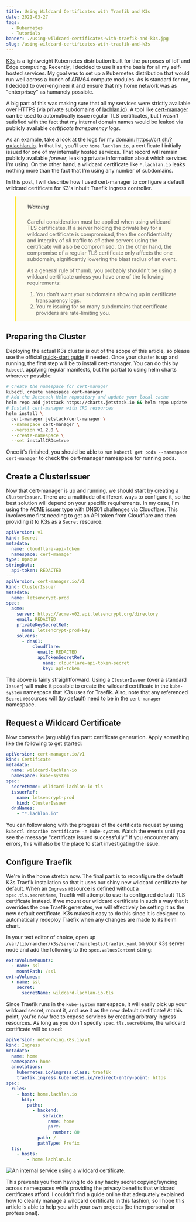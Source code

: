 ```yaml
---
title: Using Wildcard Certificates with Traefik and K3s
date: 2021-03-27
tags:
  - Kubernetes
  - Tutorials
banner: ./using-wildcard-certificates-with-traefik-and-k3s.jpg
slug: /using-wildcard-certificates-with-traefik-and-k3s
---
```


[K3s][k3s] is a lightweight Kubernetes distribution built for the purposes of IoT and Edge computing. Recently, I decided to use it as the basis for all my self-hosted services. My goal was to set up a Kubernetes distribution that would run well across a bunch of ARM64 compute modules. As is standard for me, I decided to over-engineer it and ensure that my home network was as "enterprisey" as humanely possible.

A big part of this was making sure that all my services were strictly available over HTTPS (via private subdomains of [lachlan.io][lachlan-io]). A tool like [cert-manager][cert-manager] can be used to automatically issue regular TLS certificates, but I wasn't satisfied with the fact that my internal domain names would be leaked via publicly available *certificate transparency logs*.

As an example, take a look at the logs for my domain: https://crt.sh/?q=lachlan.io. In that list, you'll see `home.lachlan.io`, a certificate I initially issued for one of my internally hosted services. That record will remain publicly available *forever*, leaking private information about which services I'm using. On the other hand, a wildcard certificate like `*.lachlan.io` leaks nothing more than the fact that I'm using any number of subdomains.

In this post, I will describe how I used cert-manager to configure a default wildcard certificate for K3's inbuilt Traefik ingress controller.

<blockquote style="background: #fd01; border-left-color: #fd0; padding: 1px 2rem;">
  <h5><em>Warning</em></h5>

  <p style="font-style: normal;">Careful consideration must be applied when using wildcard TLS certificates. If a server holding the private key for a wildcard certificate is compromised, then the confidentiality and integrity of <em>all</em> traffic to <em>all</em> other servers using the certificate will also be compromised. On the other hand, the compromise of a regular TLS certificate only affects the one subdomain, significantly lowering the blast radius of an event.</p>

  <p style="font-style: normal;">As a general rule of thumb, you probably shouldn't be using a wildcard certificate unless you have one of the following requirements:</p>
  <ol>
    <li>You don't want your subdomains showing up in certificate transparency logs.</li>
    <li>You're issuing for so many subdomains that certificate providers are rate-limiting you.</li>
  </ol>
</blockquote>

## Preparing the Cluster

Deploying the actual K3s cluster is out of the scope of this article, so please use the official [quick-start guide][k3s-quick-start] if needed. Once your cluster is up and running, the first step will be to install cert-manager. You can do this by `kubectl` applying regular manifests, but I'm partial to using helm charts wherever possible:

```bash
# Create the namespace for cert-manager
kubectl create namespace cert-manager
# Add the Jetstack Helm repository and update your local cache
helm repo add jetstack https://charts.jetstack.io && helm repo update
# Install cert-manager with CRD resources
helm install \
  cert-manager jetstack/cert-manager \
  --namespace cert-manager \
  --version v1.2.0 \
  --create-namespace \
  --set installCRDs=true
```

Once it's finished, you should be able to run `kubectl get pods --namespace cert-manager` to check the cert-manager namespace for running pods.

## Create a ClusterIssuer

Now that cert-manager is up and running, we should start by creating a `ClusterIssuer`. There are a multitude of different ways to configure it, so the best solution will depend on your specific requirements. In my case, I'm using the [ACME issuer type][acme] with DNS01 challenges via Cloudflare. This involves me first needing to get an API token from Cloudflare and then providing it to K3s as a `Secret` resource:

```yaml {8,17,23}
apiVersion: v1
kind: Secret
metadata:
  name: cloudflare-api-token
  namespace: cert-manager
type: Opaque
stringData:
  api-token: REDACTED
---
apiVersion: cert-manager.io/v1
kind: ClusterIssuer
metadata:
  name: letsencrypt-prod
spec:
  acme:
    server: https://acme-v02.api.letsencrypt.org/directory
    email: REDACTED
    privateKeySecretRef:
      name: letsencrypt-prod-key
    solvers:
      - dns01:
          cloudflare:
            email: REDACTED
            apiTokenSecretRef:
              name: cloudflare-api-token-secret
              key: api-token
```

The above is fairly straightforward. Using a `ClusterIssuer` (over a standard `Issuer`) will make it possible to create the wildcard certificate in the `kube-system` namespace that K3s uses for Traefik. Also, note that any referenced `Secret` resources will (by default) need to be in the `cert-manager` namespace.

## Request a Wildcard Certificate

Now comes the (arguably) fun part: certificate generation. Apply something like the following to get started:

```yaml {11}
apiVersion: cert-manager.io/v1
kind: Certificate
metadata:
  name: wildcard-lachlan-io
  namespace: kube-system
spec:
  secretName: wildcard-lachlan-io-tls
  issuerRef:
    name: letsencrypt-prod
    kind: ClusterIssuer
  dnsNames:
    - "*.lachlan.io"
```

You can follow along with the progress of the certificate request by using `kubectl describe certificate -n kube-system`. Watch the events until you see the message "certificate issued successfully." If you encounter any errors, this will also be the place to start investigating the issue.

## Configure Traefik

We're in the home stretch now. The final part is to reconfigure the default K3s Traefik installation so that it uses our shiny new wildcard certificate by default. When an `Ingress` resource is defined without a `spec.tls.secretName`, Traefik will attempt to use its configured default TLS certificate instead. If we mount our wildcard certificate in such a way that it overrides the one Traefik generates, we will effectively be setting it as the new default certificate. K3s makes it easy to do this since it is designed to automatically redeploy Traefik when any changes are made to its helm chart.

In your text editor of choice, open up `/var/lib/rancher/k3s/server/manifests/traefik.yaml` on your K3s server node and add the following to the `spec.valuesContent` string:

```yaml
extraVolumeMounts:
  - name: ssl
    mountPath: /ssl
extraVolumes:
  - name: ssl
    secret:
      secretName: wildcard-lachlan-io-tls
```

Since Traefik runs in the `kube-system` namespace, it will easily pick up your wildcard secret, mount it, and use it as the new default certificate! At this point, you're now free to expose services by creating arbitrary ingress resources. As long as you don't specify `spec.tls.secretName`, the wildcard certificate will be used:

```yaml
apiVersion: networking.k8s.io/v1
kind: Ingress
metadata:
  name: home
  namespace: home
  annotations:
    kubernetes.io/ingress.class: traefik
    traefik.ingress.kubernetes.io/redirect-entry-point: https
spec:
  rules:
    - host: home.lachlan.io
      http:
        paths:
          - backend:
              service:
                name: home
                port:
                  number: 80
            path: /
            pathType: Prefix
  tls:
    - hosts:
        - home.lachlan.io
```

![An internal service using a wildcard certificate.](mission-complete.png)

This prevents you from having to do any hacky secret copying/syncing across namespaces while providing the privacy benefits that wildcard certificates afford. I couldn't find a guide online that adequately explained how to cleanly manage a wildcard certificate in this fashion, so I hope this article is able to help you with your own projects (be them personal or professional).

[acme]: https://cert-manager.io/docs/configuration/acme/
[cert-manager]: https://cert-manager.io/
[k3s]: https://k3s.io/
[k3s-quick-start]: https://rancher.com/docs/k3s/latest/en/quick-start/
[lachlan-io]: https://lachlan.io/
